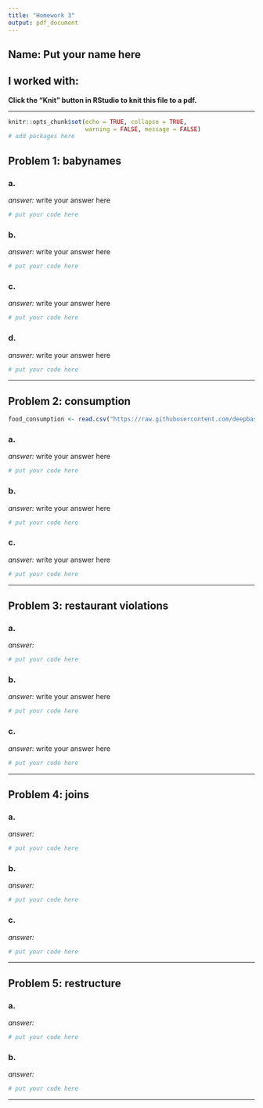 ```yaml
---
title: "Homework 3"
output: pdf_document
---
```


## Name: Put your name here

## I worked with: 

**Click the "Knit" button in RStudio to knit this file to a pdf.**

--------------------------------------------

```r
knitr::opts_chunk$set(echo = TRUE, collapse = TRUE, 
                      warning = FALSE, message = FALSE)
# add packages here 
```



## Problem 1: babynames 

### a. 

*answer:* write your answer here

```r
# put your code here
```

### b. 

*answer:* write your answer here

```r
# put your code here
```

### c. 

*answer:* write your answer here

```r
# put your code here
```

### d. 

*answer:* write your answer here

```r
# put your code here
```

----------------------------------

## Problem 2: consumption 

```r
food_consumption <- read.csv("https://raw.githubusercontent.com/deepbas/statdatasets/main/foodconsumption.csv")
```

### a. 

*answer:* write your answer here

```r
# put your code here
```

### b. 

*answer:* write your answer here

```r
# put your code here
```

### c. 

*answer:* write your answer here

```r
# put your code here
```

------------------------------------------------


## Problem 3: restaurant violations

### a. 

*answer:* 

```r
# put your code here
```

### b. 

*answer:* write your answer here

```r
# put your code here
```

### c. 

*answer:* write your answer here

```r
# put your code here
```


----------------------------------------------------


## Problem 4: joins

### a.

*answer:* 

```r
# put your code here
```


### b.

*answer:* 

```r
# put your code here
```


### c.

*answer:* 

```r
# put your code here
```


------------------------------------------------------------------------

## Problem 5: restructure


### a.

*answer:* 

```r
# put your code here
```


### b.

*answer:* 

```r
# put your code here
```


------------------------------------------------------------------------